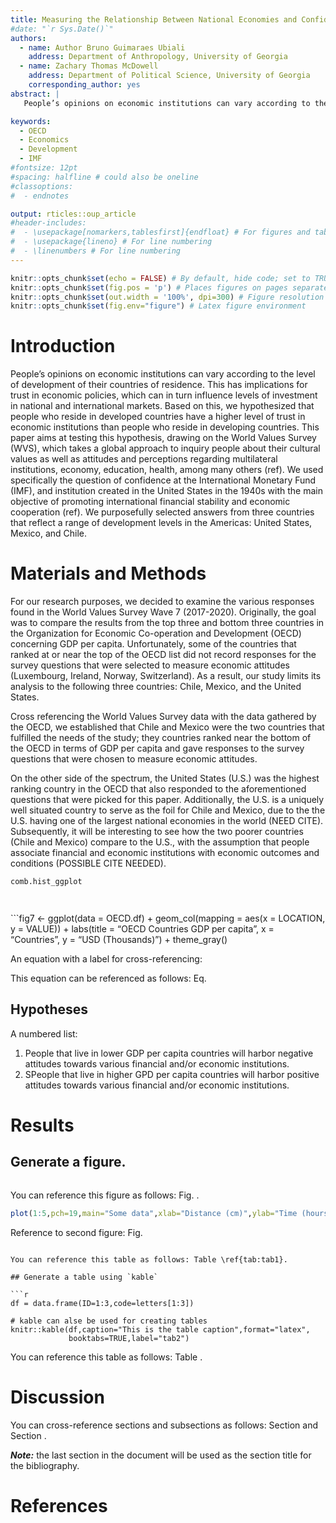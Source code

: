 ```yaml
---
title: Measuring the Relationship Between National Economies and Confidence in Economic Institutions
#date: "`r Sys.Date()`"
authors:
  - name: Author Bruno Guimaraes Ubiali
    address: Department of Anthropology, University of Georgia
  - name: Zachary Thomas McDowell
    address: Department of Political Science, University of Georgia
    corresponding_author: yes
abstract: |
   People’s opinions on economic institutions can vary according to the level of development of their countries of residence, which has implications for levels of investment in national and international markets. This paper aims at testing the hypothesis that people who reside in developed countries have a higher level of trust in economic institutions than people who reside in developing countries. We draw on secondary data from the World Values Survey (WVS) for the United States, Mexico, and Chile. For data analyses, we used the software R for producing graphs and statistical inferences. The results do not confirm our hypothesis; there is no homogeneous patter of response according to the level of economic development of the country. The results indicate that people in Mexico have higher confidence in banks than US and Chile inhabitants

keywords:
  - OECD
  - Economics
  - Development
  - IMF
#fontsize: 12pt
#spacing: halfline # could also be oneline
#classoptions:
#  - endnotes

output: rticles::oup_article
#header-includes:
#  - \usepackage[nomarkers,tablesfirst]{endfloat} # For figures and tables at end
#  - \usepackage{lineno} # For line numbering
#  - \linenumbers # For line numbering
---
```


```r
knitr::opts_chunk$set(echo = FALSE) # By default, hide code; set to TRUE to see code
knitr::opts_chunk$set(fig.pos = 'p') # Places figures on pages separate from text
knitr::opts_chunk$set(out.width = '100%', dpi=300) # Figure resolution and size
knitr::opts_chunk$set(fig.env="figure") # Latex figure environment
```

# Introduction

People’s opinions on economic institutions can vary according to the level of development of their countries of residence. This has implications for trust in economic policies, which can in turn influence levels of investment in national and international markets. Based on this, we hypothesized that people who reside in developed countries have a higher level of trust in economic institutions than people who reside in developing countries. This paper aims at testing this hypothesis, drawing on the World Values Survey (WVS), which takes a global approach to inquiry people about their cultural values as well as attitudes and perceptions regarding multilateral institutions, economy, education, health, among many others (ref). We used specifically the question of confidence at the International Monetary Fund (IMF), and institution created in the United States in the 1940s with the main objective of promoting international financial stability and economic cooperation (ref). We purposefully selected answers from three countries that reflect a range of development levels in the Americas: United States, Mexico, and Chile. 

# Materials and Methods

For our research purposes, we decided to examine the various responses found in the World Values Survey Wave 7 (2017-2020). Originally, the goal was to compare the results from the top three and bottom three countries in the Organization for Economic Co-operation and Development (OECD) concerning GDP per capita. Unfortunately, some of the countries that ranked at or near the top of the OECD list did not record responses for the survey questions that were selected to measure economic attitudes (Luxembourg, Ireland, Norway, Switzerland). As a result, our study limits its analysis to the following three countries: Chile, Mexico, and the United States. 

Cross referencing the World Values Survey data with the data gathered by the OECD, we established that Chile and Mexico were the two countries that fulfilled the needs of the study; they countries ranked near the bottom of the OECD in terms of GDP per capita and gave responses to the survey questions that were chosen to measure economic attitudes.

On the other side of the spectrum, the United States (U.S.) was the highest ranking country in the OECD that also responded to the aforementioned questions that were picked for this paper. Additionally, the U.S. is a uniquely well situated country to serve as the foil for Chile and Mexico, due to the the U.S. having one of the largest national economies in the world (NEED CITE). Subsequently, it will be interesting to see how the two poorer countries (Chile and Mexico) compare to the U.S., with the assumption that people associate financial and economic institutions with economic outcomes and conditions (POSSIBLE CITE NEEDED).


```r
comb.hist_ggplot




```

```fig7 <- ggplot(data = OECD.df) + 
  geom_col(mapping = aes(x = LOCATION, y = VALUE)) +
  labs(title = "OECD Countries GDP per capita", x = "Countries", y = "USD (Thousands)") +
  theme_gray()

An equation with a label for cross-referencing:

\begin{equation}\label{eq:eq1}
\int^{r_2}_0 F(r,\varphi){\rm d}r\,{\rm d}\varphi = [\sigma r_2/(2\mu_0)]
\int^{\infty}_0\exp(-\lambda|z_j-z_i|)\lambda^{-1}J_1 (\lambda r_2)J_0
(\lambda r_i\,\lambda {\rm d}\lambda)
\end{equation}

This equation can be referenced as follows: Eq. \ref{eq:eq1}

## Hypotheses

A numbered list:

1) People that live in lower GDP per capita countries will harbor negative attitudes towards various financial and/or economic institutions.
2) SPeople that live in higher GPD per capita countries will harbor positive attitudes towards various financial and/or economic institutions.

# Results

## Generate a figure.

```r


```

You can reference this figure as follows: Fig. \ref{fig:fig1}.

```r
plot(1:5,pch=19,main="Some data",xlab="Distance (cm)",ylab="Time (hours)")
```

Reference to second figure: Fig. \ref{fig:fig2}

```

You can reference this table as follows: Table \ref{tab:tab1}.

## Generate a table using `kable`

```r
df = data.frame(ID=1:3,code=letters[1:3])

# kable can alse be used for creating tables
knitr::kable(df,caption="This is the table caption",format="latex",
             booktabs=TRUE,label="tab2")
```

You can reference this table as follows: Table \ref{tab:tab2}.

# Discussion

You can cross-reference sections and subsections as follows: Section \ref{materials-and-methods} and Section \ref{a-subsection}.

***Note:*** the last section in the document will be used as the section title for the bibliography.

# References

